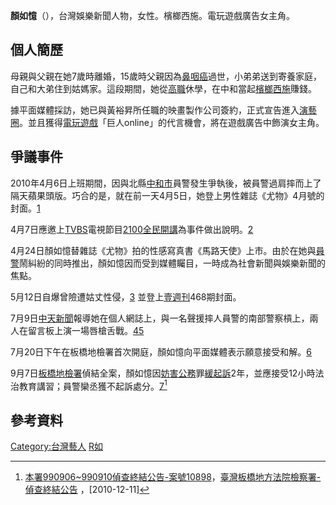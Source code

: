 {{pp-semi-sock|expiry=2022-07-17T06:55:19+00:00|small=yes}}
{{多個問題|
{{citation style|time=2018-07-28T23:32:37+00:00}}
{{copyedit|time=2018-07-28T23:32:37+00:00}}
{{lead missing|time=2015-06-05T04:26:13+00:00}}
}}
{{藝人
| 姓名 = 顏如憶 
| 圖片 = 
| 類型 = 女艺人
| 原名 = 顏如憶
| 綽號 = 芭比娃娃
| 國籍 = {{ROC}}
| 出生日期 = {{birth_date_and_age|1991|6|29}}
| 出生地= 
| 職業 = [[藝人|藝人]]、[[檳榔西施|檳榔西施]]
| 出道日期 = 2010年
| 出道作品 = 寫真書《馬路天使》
| 活躍年代 = 2010年－2010年
| 教育程度 = [[能仁家商|能仁家商]]肄業
| 經紀公司 = 映畫公司
}}
'''顏如憶'''（{{bd|1991年|6月29日}}），台灣娛樂新聞人物，女性。檳榔西施。電玩遊戲廣告女主角。

==個人簡歷==
母親與父親在她7歲時離婚，15歲時父親因為[[鼻咽癌|鼻咽癌]]過世，小弟弟送到寄養家庭，自己和大弟住到姑媽家。這段期間，她從[[高職|高職]]休學，在中和當起[[檳榔西施|檳榔西施]]賺錢。

據平面媒體採訪，她已與黃裕昇所任職的映畫製作公司簽約，正式宣告進入[[演藝圈|演藝圈]]。並且獲得[[電玩遊戲|電玩遊戲]]「巨人online」的代言機會，將在遊戲廣告中飾演女主角。

==爭議事件==
2010年4月6日上班期間，因與北縣[[中和區|中和市]]員警發生爭執後，被員警過肩摔而上了隔天蘋果頭版。巧合的是，就在前一天4月5日，她登上男性雜誌《尤物》4月號的封面。[http://www.nownews.com/2010/04/07/138-2588872.htm] {{Wayback|url=http://www.nownews.com/2010/04/07/138-2588872.htm |date=20120308144540 }}

4月7日應邀上[[TVBS|TVBS]]電視節目[[2100全民開講|2100全民開講]]為事件做出說明。[https://web.archive.org/web/20100620113541/http://tw.nextmedia.com/applenews/article/art_id/32419754/IssueID/20100408]

4月24日顏如憶替雜誌《尤物》拍的性感寫真書《馬路天使》上市。由於在她與[[員警|員警]]鬧糾紛的同時推出，顏如憶因而受到媒體矚目，一時成為社會新聞與娛樂新聞的焦點。

5月12日自爆曾險遭姑丈性侵，[http://www.nownews.com/2010/05/12/138-2602268.htm] {{Wayback|url=http://www.nownews.com/2010/05/12/138-2602268.htm |date=20131004084037 }}並登上[[壹週刊_(台灣)|壹週刊]]468期封面。

7月9日[[中天新聞|中天新聞]]報導她在個人網誌上，與一名聲援摔人員警的南部警察槓上，兩人在留言板上演一場唇槍舌戰。[http://219.87.59.182/news02_new.php?id=newsD&cno=14&sno=340890]{{dead link|date=2018年5月 |bot=InternetArchiveBot |fix-attempted=yes }}[http://www.wretch.cc/blog/leon0931/24319589&page=2]

7月20日下午在板橋地檢署首次開庭，顏如憶向平面媒體表示願意接受和解。[https://web.archive.org/web/20100722190908/http://tw.nextmedia.com/rnews/article/SecID/102/ArtID/76485/IssueID/20100720]

9月7日[[板橋地檢署|板橋地檢署]]偵結全案，顏如憶因[[妨害公務|妨害公務]]罪[[緩起訴|緩起訴]]2年，並應接受12小時法治教育講習；員警欒丞獲不起訴處分。[http://tw.nextmedia.com/rnews/article/SecID/102/ArtID/80548/IssueID/20100907]{{Dead link|date=2020年1月 |bot=InternetArchiveBot |fix-attempted=yes }}<ref>[http://www.pcc.moj.gov.tw/public/Data/0913102754904.xls 本署990906~990910偵查終結公告-案號10898]{{dead link|date=2018年5月 |bot=InternetArchiveBot |fix-attempted=yes }}，[http://www.pcc.moj.gov.tw/lp.asp?CtNode=25676&CtUnit=7581&BaseDSD=7&mp=011 臺灣板橋地方法院檢察署-偵查終結公告] {{Wayback|url=http://www.pcc.moj.gov.tw/lp.asp?CtNode=25676&CtUnit=7581&BaseDSD=7&mp=011 |date=20110723014519 }}，[2010-12-11]</ref>

== 參考資料 ==
<div class="references-small">
<references />
</div>

[[Category:台灣藝人|Category:台灣藝人]]
[[Category:顏姓|R如]]